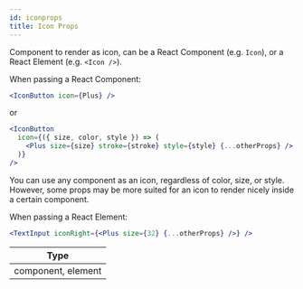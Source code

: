 ```yaml
---
id: iconprops
title: Icon Props
---
```


Component to render as icon, can be a React Component (e.g. `Icon`), or a React Element (e.g. `<Icon />`).

When passing a React Component:

```jsx
<IconButton icon={Plus} />
```

or

```jsx
<IconButton
  icon={({ size, color, style }) => (
    <Plus size={size} stroke={stroke} style={style} {...otherProps} />
  )}
/>
```

You can use any component as an icon, regardless of color, size, or style. However, some props may be more suited for an icon to render nicely inside a certain component.

When passing a React Element:

```jsx
<TextInput iconRight={<Plus size={32} {...otherProps} />} />
```

| Type               |
| ------------------ |
| component, element |
